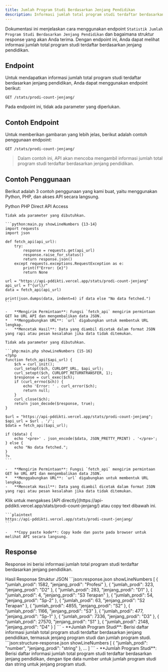 ```yaml
---
title: Jumlah Program Studi Berdasarkan Jenjang Pendidikan
description: Informasi jumlah total program studi terdaftar berdasarkan jenjang pendidikan.
---
```


Dokumentasi ini menjelaskan cara menggunakan endpoint `Statistik Jumlah Program Studi Berdasarkan Jenjang Pendidikan` dan bagaimana struktur response yang akan Anda terima. Dengan endpoint ini, Anda dapat melihat informasi jumlah total program studi terdaftar berdasarkan jenjang pendidikan.

## Endpoint

Untuk mendapatkan informasi jumlah total program studi terdaftar berdasarkan jenjang pendidikan, Anda dapat menggunakan endpoint berikut:

```plaintext
GET /stats/prodi-count-jenjang/
```

Pada endpoint ini, tidak ada parameter yang diperlukan.

## Contoh Endpoint

Untuk memberikan gambaran yang lebih jelas, berikut adalah contoh penggunaan endpoint:

```plaintext
GET /stats/prodi-count-jenjang/
```

> Dalam contoh ini, API akan mencoba mengambil informasi jumlah total program studi terdaftar berdasarkan jenjang pendidikan.

## Contoh Penggunaan

Berikut adalah 3 contoh penggunaan yang kami buat, yaitu menggunakan Python, PHP, dan akses API secara langsung.

<Tabs defaultValue="python" className="pt-5 pb-1">
  <TabsList>
    <TabsTrigger value="python">Python</TabsTrigger>
    <TabsTrigger value="php">PHP</TabsTrigger>
    <TabsTrigger value="direct">Direct API Access</TabsTrigger>
  </TabsList>
  <TabsContent value="python">

    Tidak ada parameter yang dibutuhkan.

    ```python:main.py showLineNumbers {13-14}
    import requests
    import json

    def fetch_api(api_url):
        try:
            response = requests.get(api_url)
            response.raise_for_status()
            return response.json()
        except requests.exceptions.RequestException as e:
            print(f"Error: {e}")
            return None

    url = "https://api-pddikti.vercel.app/stats/prodi-count-jenjang"
    api_url = f"{url}/"
    data = fetch_api(api_url)

    print(json.dumps(data, indent=4) if data else "No data fetched.")
    ```

    -   **Mengirim Permintaan**: Fungsi `fetch_api` mengirim permintaan GET ke URL API dan mengembalikan data JSON.
    *   **Menggabungkan URL**: `url` digabungkan untuk membentuk URL lengkap.
    -   **Mencetak Hasil**: Data yang diambil dicetak dalam format JSON yang rapi atau pesan kesalahan jika data tidak ditemukan.
  </TabsContent>
  <TabsContent value="php">

    Tidak ada parameter yang dibutuhkan.

    ```php:main.php showLineNumbers {15-16}
    <?php
    function fetch_api($api_url) {
        $ch = curl_init();
        curl_setopt($ch, CURLOPT_URL, $api_url);
        curl_setopt($ch, CURLOPT_RETURNTRANSFER, 1);
        $response = curl_exec($ch);
        if (curl_errno($ch)) {
            echo 'Error: ' . curl_error($ch);
            return null;
        }
        curl_close($ch);
        return json_decode($response, true);
    }

    $url = "https://api-pddikti.vercel.app/stats/prodi-count-jenjang";
    $api_url = $url . '/';
    $data = fetch_api($api_url);

    if ($data) {
        echo '<pre>' . json_encode($data, JSON_PRETTY_PRINT) . '</pre>';
    } else {
        echo "No data fetched.";
    }
    ?>
    ```

    -   **Mengirim Permintaan**: Fungsi `fetch_api` mengirim permintaan GET ke URL API dan mengembalikan data JSON.
    *   **Menggabungkan URL**: `url` digabungkan untuk membentuk URL lengkap.
    -   **Mencetak Hasil**: Data yang diambil dicetak dalam format JSON yang rapi atau pesan kesalahan jika data tidak ditemukan.
  </TabsContent>
  <TabsContent value="direct">
    Klik untuk mengakses [API directly](https://api-pddikti.vercel.app/stats/prodi-count-jenjang/) atau copy text dibawah ini.

    ```plaintext
    https://api-pddikti.vercel.app/stats/prodi-count-jenjang/
    ```

    -   **Copy paste kode**: Copy kode dan paste pada browser untuk melihat API secara langsung.
  </TabsContent>
</Tabs>

## Response

Response ini berisi informasi jumlah total program studi terdaftar berdasarkan jenjang pendidikan.

<Tabs defaultValue="hasil" className="pt-5 pb-1">
  <TabsList>
    <TabsTrigger value="hasil">Hasil Response</TabsTrigger>
    <TabsTrigger value="struktur">Struktur JSON</TabsTrigger>
  </TabsList>
  <TabsContent value="hasil">
    ```json:response.json showLineNumbers
    [
        {
            "jumlah_prodi": 1582,
            "jenjang_prodi": "Profesi"
        },
        {
            "jumlah_prodi": 323,
            "jenjang_prodi": "D2"
        },
        {
            "jumlah_prodi": 283,
            "jenjang_prodi": "D1"
        },
       {
           "jumlah_prodi": 4,
            "jenjang_prodi": "S3 Terapan"
        },
         {
            "jumlah_prodi": 54,
             "jenjang_prodi": "Sp-2"
         },
        {
            "jumlah_prodi": 63,
            "jenjang_prodi": "S2 Terapan"
        },
         {
            "jumlah_prodi": 4855,
            "jenjang_prodi": "S2"
        },
        {
            "jumlah_prodi": 1166,
            "jenjang_prodi": "S3"
         },
         {
            "jumlah_prodi": 477,
             "jenjang_prodi": "Sp-1"
        },
        {
           "jumlah_prodi": 7336,
            "jenjang_prodi": "D3"
        },
        {
            "jumlah_prodi": 27570,
            "jenjang_prodi": "S1"
        },
        {
            "jumlah_prodi": 2148,
            "jenjang_prodi": "D4"
         }
    ]
    ```
    -   **Jumlah Program Studi**: Berisi daftar informasi jumlah total program studi terdaftar berdasarkan jenjang pendidikan, termasuk jenjang program studi dan jumlah program studi.
  </TabsContent>
  <TabsContent value="struktur">
    ```json:structure-response.json showLineNumbers
    [
        {
            "jumlah_prodi": "number",
            "jenjang_prodi": "string"
        },
         ...
    ]
    ```
    -   **Jumlah Program Studi**: Berisi daftar informasi jumlah total program studi terdaftar berdasarkan jenjang pendidikan, dengan tipe data number untuk jumlah program studi dan string untuk jenjang program studi.
  </TabsContent>
</Tabs>